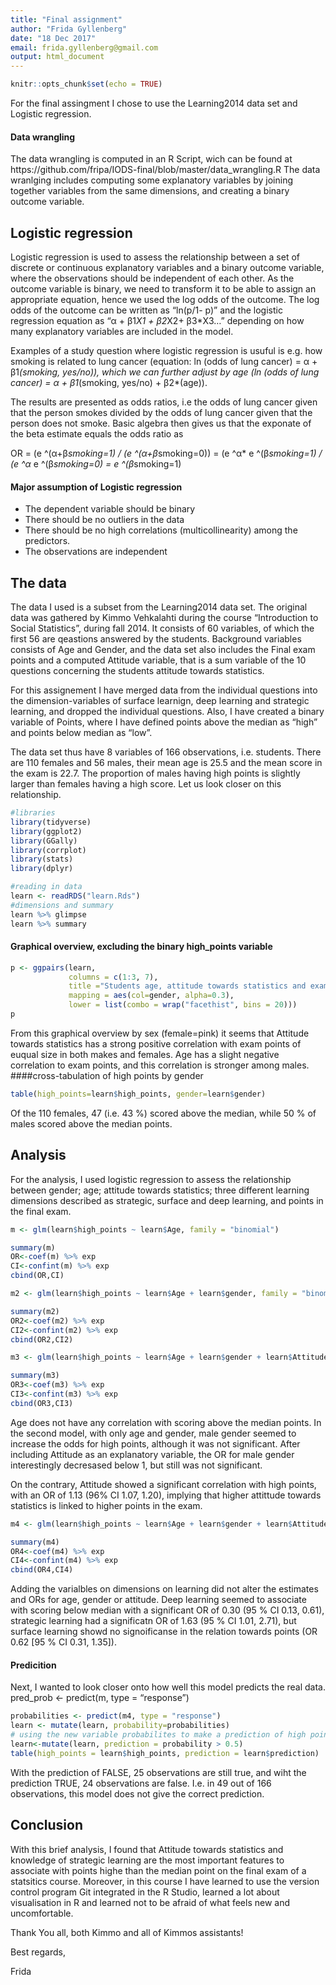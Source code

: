 ```yaml
---
title: "Final assignment"
author: "Frida Gyllenberg"
date: "18 Dec 2017"
email: frida.gyllenberg@gmail.com
output: html_document
---
```


```r
knitr::opts_chunk$set(echo = TRUE)
```

For the final assingment I chose to use the Learning2014 data set and Logistic regression.

#### Data wrangling
The data wrangling is computed in an R Script, wich can be found at https://github.com/fripa/IODS-final/blob/master/data_wrangling.R
The data wranlging includes computing some explanatory variables by joining together variables from the same dimensions, and creating a binary outcome variable. 

## Logistic regression
Logistic regression is used to assess the relationship between a set of discrete or continuous explanatory variables and a binary outcome variable, where the observations should be independent of each other. As the outcome variable is binary, we need to transform it to be able to assign an appropriate equation, hence we used the log odds of the outcome. The log odds of the outcome can be written as "ln(p/1- p)" and the logistic regression equation as "α + β1*X1 + β2*X2+ β3*X3..." depending on how many explanatory variables are included in the model.

Examples of a study question where logistic regression is usuful is e.g. how smoking is related to lung cancer (equation: ln (odds of lung cancer) = α + β1*(smoking, yes/no)), which we can further adjust by age (ln (odds of lung cancer) = α + β1*(smoking, yes/no) + β2*(age)).

The results are presented as odds ratios, i.e the odds of lung cancer given that the person smokes divided by the odds of lung cancer given that the person does not smoke. Basic algebra then gives us that the exponate of the beta estimate equals the odds ratio as

OR = (e ^(α+β*smoking=1) / (e ^(α+β*smoking=0)) = (e ^α* e ^(β*smoking=1) / (e ^α* e ^(β*smoking=0) = e ^(β*smoking=1) 

#### Major assumption of Logistic regression
* The dependent variable should be binary
* There should be no outliers in the data 
* There should be no high correlations (multicollinearity) among the predictors.  
* The observations are independent

## The data
The data I used is a subset from the Learning2014 data set. The original data was gathered by Kimmo Vehkalahti during the course "Introduction to Social Statistics", during fall 2014. It consists of 60 variables, of which the first 56 are qeastions answered by the students. Background variables consists of Age and Gender, and the data set also includes the Final exam points and a computed Attitude variable, that is a sum variable of the 10 questions concerning the students attitude towards statistics.

For this assignement I have merged data from the individual questions into the dimension-variables of surface learnign, deep learning and strategic learning, and dropped the individual questions. Also, I have created a binary variable of Points, where I have defined points above the median as "high" and points below median as "low". 

The data set thus have 8 variables of 166 observations, i.e. students. There are 110 females and 56 males, their mean age is 25.5 and the mean score in the exam is 22.7. The proportion of males having high points is slightly larger than females having a high score. Let us look closer on this relationship.

```r
#libraries
library(tidyverse)
library(ggplot2)
library(GGally)
library(corrplot)
library(stats)
library(dplyr)
```

```r
#reading in data
learn <- readRDS("learn.Rds")
#dimensions and summary
learn %>% glimpse 
learn %>% summary
```
#### Graphical overview, excluding the binary high_points variable
```r
p <- ggpairs(learn, 
             columns = c(1:3, 7),
             title ="Students age, attitude towards statistics and exam points by gender",
             mapping = aes(col=gender, alpha=0.3), 
             lower = list(combo = wrap("facethist", bins = 20)))
p
```


From this graphical overview by sex (female=pink) it seems that Attitude towards statistics has a strong positive correlation with exam points of euqual size in both makes and females. Age  has a slight negative correlation to exam points, and this correlation is stronger among males.  
####cross-tabulation of high points by gender
```r
table(high_points=learn$high_points, gender=learn$gender)
```
Of the 110 females, 47 (i.e. 43 %) scored above the median, while 50 % of males scored above the median points.

## Analysis
For the analysis, I used logistic regression to assess the relationship between gender; age; attitude towards statistics; three different learning dimensions described as strategic, surface and deep learning, and points in the final exam. 

```r
m <- glm(learn$high_points ~ learn$Age, family = "binomial")

summary(m)
OR<-coef(m) %>% exp
CI<-confint(m) %>% exp
cbind(OR,CI)

m2 <- glm(learn$high_points ~ learn$Age + learn$gender, family = "binomial")

summary(m2)
OR2<-coef(m2) %>% exp
CI2<-confint(m2) %>% exp
cbind(OR2,CI2)

m3 <- glm(learn$high_points ~ learn$Age + learn$gender + learn$Attitude, family = "binomial")

summary(m3)
OR3<-coef(m3) %>% exp
CI3<-confint(m3) %>% exp
cbind(OR3,CI3)
```
Age does not have any correlation with scoring above the median points. In the second model, with only age and gender, male gender seemed to increase the odds for high points, although it was not significant. After including Attitude as an explanatory variable, the OR for male gender interestingly decresased below 1, but still was not significant. 

On the contrary, Attitude showed a significant correlation with high points, with an OR of 1.13 (96% CI 1.07, 1.20), implying that higher attittude towards statistics is linked to higher points in the exam. 

```r
m4 <- glm(learn$high_points ~ learn$Age + learn$gender + learn$Attitude + learn$deep+learn$stra+learn$surf, family = "binomial")

summary(m4)
OR4<-coef(m4) %>% exp
CI4<-confint(m4) %>% exp
cbind(OR4,CI4)
```
Adding the varialbles on dimensions on learning did not alter the estimates and ORs for age, gender or attitude. Deep learning seemed to associate with scoring below median with a significant OR of 0.30 (95 % CI 0.13, 0.61), strategic learning had a significatn OR of 1.63 (95 % CI 1.01, 2.71), but surface learning showd no signoificanse in the relation towards points (OR 0.62 [95 % CI 0.31, 1.35]).

#### Predicition
Next, I wanted to look closer onto how well this model predicts the real data.
pred_prob <- predict(m, type = "response")
```r
probabilities <- predict(m4, type = "response")
learn <- mutate(learn, probability=probabilities)
# using the new variable probabilites to make a prediction of high points
learn<-mutate(learn, prediction = probability > 0.5)
table(high_points = learn$high_points, prediction = learn$prediction)
```
With the prediction of FALSE, 25 observations are still true, and wiht the prediction TRUE,  24 observations are false. I.e. in 49 out of 166 observations, this model does not give the correct prediction. 

## Conclusion
With this brief analysis, I found that Attitude towards statistics and knowledge of strategic learning are the most important features to associate with points highe than the median point on the final exam of a statsitics course. Moreover, in this course I have learned to use the version control program Git integrated in the R Studio, learned a lot about visualisation in R and learned not to be afraid of what feels new and uncomfortable.

Thank You all, both Kimmo and all of Kimmos assistants!

Best regards,

Frida
